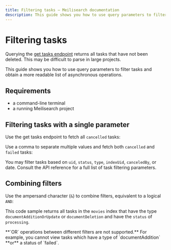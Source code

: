 ```yaml
---
title: Filtering tasks — Meilisearch documentation
description: This guide shows you how to use query parameters to filter tasks and obtain a more readable list of asynchronous operations.
---
```


# Filtering tasks

Querying the [get tasks endpoint](/reference/api/tasks#get-tasks) returns all tasks that have not been deleted. This may be difficult to parse in large projects.

This guide shows you how to use query parameters to filter tasks and obtain a more readable list of asynchronous operations.

## Requirements

- a command-line terminal
- a running Meilisearch project

## Filtering tasks with a single parameter

Use the get tasks endpoint to fetch all `cancelled` tasks:

<CodeSamples id="async_guide_filter_by_statuses_1" />

Use a comma to separate multiple values and fetch both `cancelled` and `failed` tasks:

<CodeSamples id="async_guide_filter_by_statuses_2" />

You may filter tasks based on `uid`, `status`, `type`, `indexUid`, `canceledBy`, or date. Consult the API reference for a full list of task filtering parameters.

## Combining filters

Use the ampersand character (`&`) to combine filters, equivalent to a logical `AND`:

<CodeSamples id="async_guide_multiple_filters_1" />

This code sample returns all tasks in the `movies` index that have the type `documentAdditionOrUpdate` or `documentDeletion` and have the `status` of `processing`.

<Capsule intent="warning">
**`OR` operations between different filters are not supported.** For example, you cannot view tasks which have a type of `documentAddition` **or** a status of `failed`.
</Capsule>